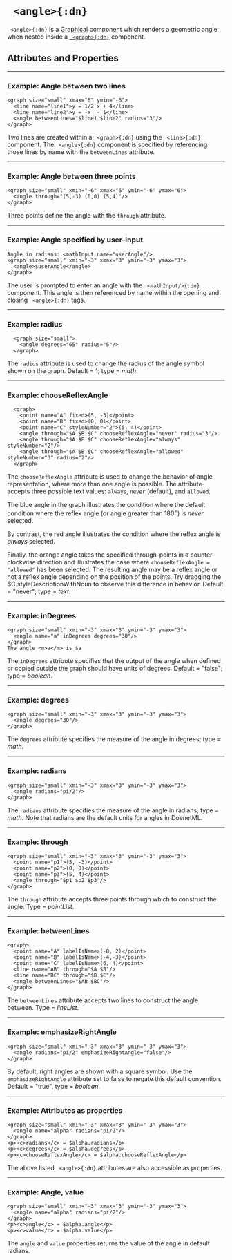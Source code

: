 


# ` <angle>{:dn}`


` <angle>{:dn}` is a [Graphical](../document_structure/essentialConcepts#component-types) component 
which renders a geometric angle when nested inside a [` <graph>{:dn}`](graph.mdx) component.


## Attributes and Properties 
 <AttrDisplay name='angle'/> 
 <PropDisplay name='angle'/>


---

### Example: Angle between two lines


```doenet-example
<graph size="small" xmax="6" ymin="-6">
  <line name="line1">y = 1/2 x + 4</line>
  <line name="line2">y = -x  - 1</line>
  <angle betweenLines="$line1 $line2" radius="3"/>
</graph>
```



Two lines are created within a ` <graph>{:dn}` using the ` <line>{:dn}` component. 
The ` <angle>{:dn}` component is specified by referencing those lines by name with the `betweenLines` attribute.



---

### Example: Angle between three points


```doenet-example
<graph size="small" xmin="-6" xmax="6" ymin="-6" ymax="6">
  <angle through="(5,-3) (0,0) (5,4)"/>
</graph>
```



Three points define the angle with the `through` attribute.



---

### Example: Angle specified by user-input


```doenet-editor-horiz
Angle in radians: <mathInput name="userAngle"/>
<graph size="small" xmin="-3" xmax="3" ymin="-3" ymax="3">
  <angle>$userAngle</angle>
</graph>
```



The user is prompted to enter an angle with the ` <mathInput/>{:dn}` component. 
This angle is then referenced by name within the opening and closing ` <angle>{:dn}` tags.



---

### Example: radius


```doenet-example
  <graph size="small">
    <angle degrees="65" radius="5"/>
  </graph>
```



The `radius` attribute is used to change the radius of the angle symbol shown on the graph. Default = 1; type = <em>math</em>.



---

### Example: chooseReflexAngle


```doenet-editor-horiz
  <graph>
    <point name="A" fixed>(5, -3)</point>
    <point name="B" fixed>(0, 0)</point>
    <point name="C" styleNumber="2">(5, 4)</point>
    <angle through="$A $B $C" chooseReflexAngle="never" radius="3"/>
    <angle through="$A $B $C" chooseReflexAngle="always" styleNumber="2"/>
    <angle through="$A $B $C" chooseReflexAngle="allowed" styleNumber="3" radius="2"/>
  </graph>
```



The `chooseReflexAngle` attribute is used to change the behavior of angle representation, where more than one angle is possible. The attribute accepts three possible text values: `always`, `never` (default), and `allowed`. 


The blue angle in the graph illustrates the condition where the default condition where the reflex angle (or angle greater than $180^\circ$) is *never* selected.


By contrast, the red angle illustrates the condition where the reflex angle is *always* selected.


Finally, the orange angle takes the specified through-points in a counter-clockwise direction and illustrates the case where `chooseReflexAngle = "allowed"` has been selected. The resulting angle may be a reflex angle or not a reflex angle depending on the position of the points. Try dragging the $C.styleDescriptionWithNoun to observe this difference in behavior. Default = "never"; type = <em>text</em>.



---

### Example: inDegrees


```doenet-example
<graph size="small" xmin="-3" xmax="3" ymin="-3" ymax="3">
  <angle name="a" inDegrees degrees="30"/>
</graph>
The angle <m>a</m> is $a
```



The `inDegrees` attribute specifies that the output of the angle when defined or 
copied outside the graph should have units of degrees. Default = "false"; type = <em>boolean</em>.



---

### Example: degrees


```doenet-example
<graph size="small" xmin="-3" xmax="3" ymin="-3" ymax="3">
  <angle degrees="30"/>
</graph>
```



The `degrees` attribute specifies the measure of the angle in degrees; type = <em>math</em>.



---

### Example: radians


```doenet-example
<graph size="small" xmin="-3" xmax="3" ymin="-3" ymax="3">
  <angle radians="pi/2"/>
</graph>
```



The `radians` attribute specifies the measure of the angle in radians; type = <em>math</em>. Note that 
radians are the default units for angles in DoenetML.



---

### Example: through


```doenet-editor-horiz
<graph size="small" xmin="-3" xmax="3" ymin="-3" ymax="3">
  <point name="p1">(5, -3)</point>
  <point name="p2">(0, 0)</point>
  <point name="p3">(5, 4)</point>
  <angle through="$p1 $p2 $p3"/>
</graph>
```



The `through` attribute accepts three points through which to construct the angle. Type = <em>pointList</em>.



---

### Example: betweenLines


```doenet-editor-horiz
<graph>
  <point name="A" labelIsName>(-8, 2)</point>
  <point name="B" labelIsName>(-4,-3)</point>
  <point name="C" labelIsName>(6, 4)</point>
  <line name="AB" through="$A $B"/>
  <line name="BC" through="$B $C"/>
  <angle betweenLines="$AB $BC"/>
</graph>
```



The `betweenLines` attribute accepts two lines to construct the angle between. Type = <em>lineList</em>.



---

### Example: emphasizeRightAngle


```doenet-example
<graph size="small" xmin="-3" xmax="3" ymin="-3" ymax="3">
  <angle radians="pi/2" emphasizeRightAngle="false"/>
</graph>
```



By default, right angles are shown with a square symbol. Use the `emphasizeRightAngle` attribute set to false 
to negate this default convention. Default = "true", type = <em>boolean</em>.



---

### Example: Attributes as properties


```doenet-editor-horiz
<graph size="small" xmin="-3" xmax="3" ymin="-3" ymax="3">
  <angle name="alpha" radians="pi/2"/>
</graph>
<p><c>radians</c> = $alpha.radians</p>
<p><c>degrees</c> = $alpha.degrees</p>
<p><c>chooseReflexAngle</c> = $alpha.chooseReflexAngle</p>
```



The above listed ` <angle>{:dn}` attributes are also accessible as properties.



---

### Example: Angle, value


```doenet-editor-horiz
<graph size="small" xmin="-3" xmax="3" ymin="-3" ymax="3">
  <angle name="alpha" radians="pi/2"/>
</graph>
<p><c>angle</c> = $alpha.angle</p>
<p><c>value</c> = $alpha.value</p>
```



The `angle` and `value` properties returns the value of the angle in default radians.


